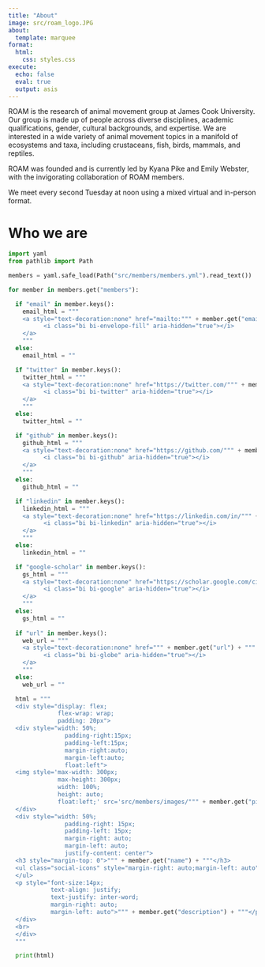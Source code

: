 ```yaml
---
title: "About"
image: src/roam_logo.JPG
about:
  template: marquee
format:
  html:
    css: styles.css
execute:
  echo: false
  eval: true
  output: asis
---
```


<div>
ROAM is the research of animal movement group at James Cook University. Our group is made up of people across diverse disciplines, academic qualifications, gender, cultural backgrounds, and expertise. We are interested in a wide variety of animal movement topics in a manifold of ecosystems and taxa, including crustaceans, fish, birds, mammals, and reptiles.

ROAM was founded and is currently led by Kyana Pike and Emily Webster, with the invigorating collaboration of ROAM members.

We meet every second Tuesday at noon using a mixed virtual and in-person format.
</div>

<h1>Who we are</h1>

```python
import yaml
from pathlib import Path

members = yaml.safe_load(Path("src/members/members.yml").read_text())

for member in members.get("members"):

  if "email" in member.keys():
    email_html = """
    <a style="text-decoration:none" href="mailto:""" + member.get("email") + """" rel="nofollow noopener noreferrer">
          <i class="bi bi-envelope-fill" aria-hidden="true"></i>
    </a>
    """
  else:
    email_html = ""

  if "twitter" in member.keys():
    twitter_html = """
    <a style="text-decoration:none" href="https://twitter.com/""" + member.get("twitter") + """" rel="nofollow noopener noreferrer">
          <i class="bi bi-twitter" aria-hidden="true"></i>
    </a>
    """
  else:
    twitter_html = ""

  if "github" in member.keys():
    github_html = """
    <a style="text-decoration:none" href="https://github.com/""" + member.get("github") + """" rel="nofollow noopener noreferrer">
          <i class="bi bi-github" aria-hidden="true"></i>
    </a>
    """
  else:
    github_html = ""

  if "linkedin" in member.keys():
    linkedin_html = """
    <a style="text-decoration:none" href="https://linkedin.com/in/""" + member.get("linkedin") + """" rel="nofollow noopener noreferrer">
          <i class="bi bi-linkedin" aria-hidden="true"></i>
    </a>
    """
  else:
    linkedin_html = ""

  if "google-scholar" in member.keys():
    gs_html = """
    <a style="text-decoration:none" href="https://scholar.google.com/citations?user=""" + member.get("google-scholar") + """" rel="nofollow noopener noreferrer">
          <i class="bi bi-google" aria-hidden="true"></i>
    </a>
    """
  else:
    gs_html = ""
  
  if "url" in member.keys():
    web_url = """
    <a style="text-decoration:none" href=""" + member.get("url") + """ rel="nofollow noopener noreferrer">
          <i class="bi bi-globe" aria-hidden="true"></i>
    </a>
    """
  else:
    web_url = ""

  html = """
  <div style="display: flex;
              flex-wrap: wrap;
              padding: 20px">
  <div style="width: 50%;
                padding-right:15px;
                padding-left:15px;
                margin-right:auto;
                margin-left:auto;
                float:left">
  <img style='max-width: 300px;
              max-height: 300px;
              width: 100%;
              height: auto;
              float:left;' src='src/members/images/""" + member.get("picture") +  """' alt='' width='300' height=300'>
  </div>
  <div style="width: 50%;
                padding-right: 15px;
                padding-left: 15px;
                margin-right: auto;
                margin-left: auto;
                justify-content: center">
  <h3 style="margin-top: 0">""" + member.get("name") + """</h3>
  <ul class="social-icons" style="margin-right: auto;margin-left: auto">""" + email_html + twitter_html + github_html + linkedin_html + gs_html + web_url + """
  </ul>                    
  <p style="font-size:14px;
            text-align: justify;
            text-justify: inter-word;
            margin-right: auto;
            margin-left: auto">""" + member.get("description") + """</p>
  </div>
  <br>
  </div>
  """

  print(html)

```
